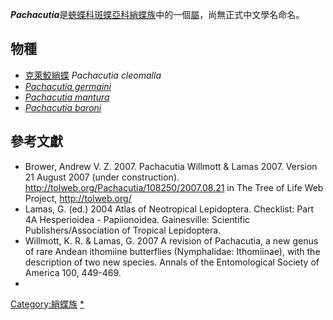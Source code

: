 {{NoteTA|G1=Butterfly}}
{{Italic title}}
{{Automatic Taxobox
| taxon = Pachacutia
| authority = Willmott & Lamas 2007
| subdivision_ranks = 物種
| subdivision = 共4種，詳見正文。
| synonyms =
}}

'''''Pachacutia'''''是[[蛺蝶科|蛺蝶科]][[斑蝶亞科|斑蝶亞科]][[綃蝶族|綃蝶族]]中的一個[[屬_(生物)|屬]]，尚無正式中文學名命名。

== 物種 ==
* [[克萊鮫綃蝶|克萊鮫綃蝶]] ''Pachacutia cleomalla''
* ''[[Pachacutia_germaini|Pachacutia germaini]]''
* ''[[Pachacutia_mantura|Pachacutia mantura]]''
* ''[[Pachacutia_baroni|Pachacutia baroni]]''

== 參考文獻 ==
{{reflist}}
* Brower, Andrew V. Z. 2007. Pachacutia Willmott & Lamas 2007. Version 21 August 2007 (under construction). http://tolweb.org/Pachacutia/108250/2007.08.21{{Wayback|url=http://tolweb.org/Pachacutia/108250/2007.08.21 |date=20160323201000 }} in The Tree of Life Web Project, http://tolweb.org/{{Wayback|url=http://tolweb.org/ |date=20110515100516 }}
* Lamas, G. (ed.) 2004 Atlas of Neotropical Lepidoptera. Checklist: Part 4A Hesperioidea - Papiionoidea. Gainesville: Scientific Publishers/Association of Tropical Lepidoptera.
* Willmott, K. R. & Lamas, G. 2007 A revision of Pachacutia, a new genus of rare Andean ithomiine butterflies (Nymphalidae: Ithomiinae), with the description of two new species. Annals of the Entomological Society of America 100, 449-469.
* {{Cite book | author = 寿建新 周尧 李宇飞 | title = 世界蝴蝶分類名錄 | location = 中國 | publisher = 陝西科學技術出版社 | date = 2006-04-01 | ISBN = 9787536936768 | language= zh-hans }}

{{Commons category| Pachacutia}}
{{Taxonbar}}
[[Category:綃蝶族|Category:綃蝶族]]
[[Category:Pachacutia|*]]